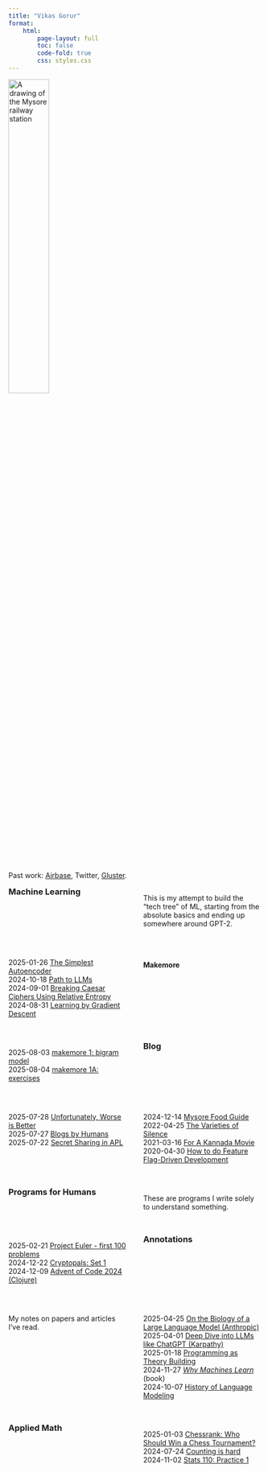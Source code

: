 ```yaml
---
title: "Vikas Gorur"
format:
    html:
        page-layout: full
        toc: false
        code-fold: true
        css: styles.css
---
```


<style>
#quarto-content {
    width: 100%;
    margin: 0 auto;
}

h3 {
    margin-top: 0;
}

.content-grid {
    display: grid;
    grid-template-columns: repeat(2, 1fr);
    gap: 2rem;
}

@media (max-width: 768px) {
    .content-grid {
        grid-template-columns: 1fr;
    }
}
</style>

<img src="mysore.jpeg" alt="A drawing of the Mysore railway station" width="40%"/>

Past work: [Airbase](https://www.airbase.com/), Twitter, [Gluster](https://www.gluster.org).

<div class="content-grid">

### Machine Learning

This is my attempt to build the "tech tree" of ML, starting from the absolute basics and ending up somewhere around GPT-2.

<span class="pub-date">2025-01-26</span> [The Simplest Autoencoder](posts/simplest-autoencoder.qmd) \
<span class="pub-date">2024-10-18</span> [Path to LLMs](posts/path-to-llms.qmd) \
<span class="pub-date">2024-09-01</span> [Breaking Caesar Ciphers Using Relative Entropy](posts/breaking-caesar-cipher.qmd) \
<span class="pub-date">2024-08-31</span> [Learning by Gradient Descent](posts/learning-by-gradient-descent.qmd)

#### Makemore

<span class="pub-date">2025-08-03</span> [makemore 1: bigram model](posts/makemore-1.qmd) \
<span class="pub-date indent">2025-08-04</span> [makemore 1A: exercises](posts/makemore-1a.qmd)

### Blog
<span class="pub-date">2025-07-28</span> [Unfortunately, Worse is Better](posts/worse-is-better.qmd) \
<span class="pub-date">2025-07-27</span> [Blogs by Humans](posts/blogs-by-humans.qmd) \
<span class="pub-date">2025-07-22</span> [Secret Sharing in APL](posts/secret-sharing-in-apl.qmd) \

<span class="pub-date">2024-12-14</span> [Mysore Food Guide](posts/mysore-food-guide.qmd) \
<span class="pub-date">2022-04-25</span> [The Varieties of Silence](posts/varieties-of-silence.qmd) \
<span class="pub-date">2021-03-16</span> [For A Kannada Movie](posts/for-a-kannada-movie.qmd) \
<span class="pub-date">2020-04-30</span> [How to do Feature Flag-Driven Development](posts/feature-flags.qmd)


### Programs for Humans

These are programs I write solely to understand something.

<span class="pub-date">2025-02-21</span> [Project Euler - first 100 problems](programs-for-humans/project-euler.qmd)</span> \
<span class="pub-date">2024-12-22</span> [Cryptopals: Set 1](programs-for-humans/cryptopals-set1.qmd)</span> \
<span class="pub-date">2024-12-09</span> [Advent of Code 2024 (Clojure)](programs-for-humans/advent-of-code-2024.qmd)


### Annotations

My notes on papers and articles I've read.

<span class="pub-date">2025-04-25</span> [On the Biology of a Large Language Model (Anthropic)](annotations/biology-of-llm.qmd) \
<span class="pub-date">2025-04-01</span> [Deep Dive into LLMs like ChatGPT (Karpathy)](annotations/deep-dive-into-llms.qmd) \
<span class="pub-date">2025-01-18</span> [Programming as Theory Building](annotations/programming-as-theory-building.qmd) \
<span class="pub-date">2024-11-27</span> [_Why Machines Learn_](annotations/why-machines-learn.qmd) (book) \
<span class="pub-date">2024-10-07</span> [History of Language Modeling](annotations/history-of-language-models.qmd)

### Applied Math

<span class="pub-date">2025-01-03</span> [Chessrank: Who Should Win a Chess Tournament?](posts/chessrank.qmd) \
<span class="pub-date">2024-07-24</span> [Counting is hard](posts/counting-is-hard.qmd) \
<span class="pub-date">2024-11-02</span> [Stats 110: Practice 1](exercises/stats110-practice1.qmd)

</div>
